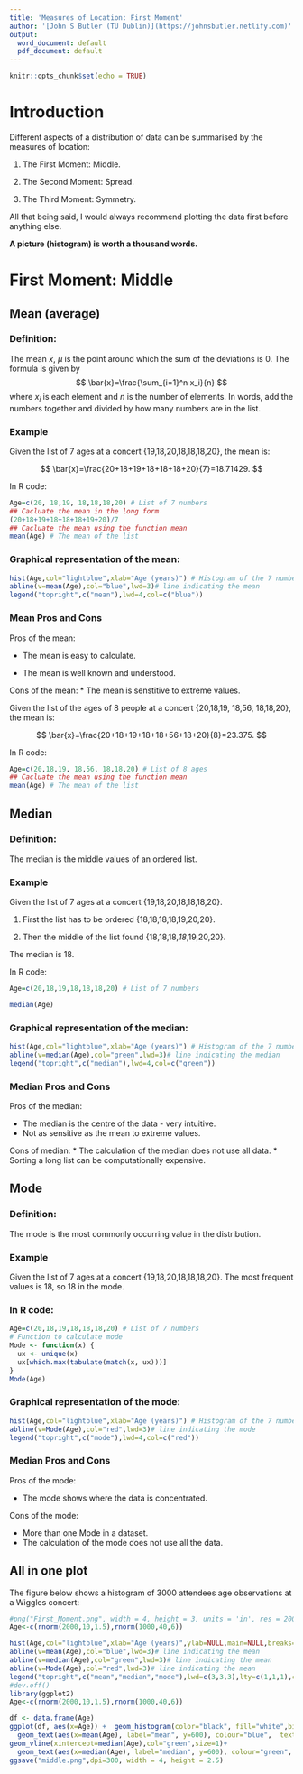 ```yaml
---
title: 'Measures of Location: First Moment'
author: '[John S Butler (TU Dublin)](https://johnsbutler.netlify.com)'
output:
  word_document: default
  pdf_document: default
---
```


```r
knitr::opts_chunk$set(echo = TRUE)
```
# Introduction

Different aspects of a distribution of data can be summarised by the measures of location:

1. The First Moment: Middle.

2. The Second Moment: Spread.

3. The Third Moment: Symmetry.


All that being said, I would always recommend plotting the data first before anything else.

__A picture (histogram) is worth a thousand words.__


# First Moment: Middle

## Mean (average)
### Definition:

The mean $\bar{x}$, $\mu$ is the point around which the sum of the deviations is 0.
The formula is given by
$$ \bar{x}=\frac{\sum_{i=1}^n x_i}{n} $$
where $x_i$ is each element and $n$ is the number of elements.
In words, add the numbers together and divided by how many numbers are in the list.

### Example
Given the list of 7 ages at a concert {19,18,20,18,18,18,20}, the mean is:

$$ \bar{x}=\frac{20+18+19+18+18+18+20}{7}=18.71429. $$


In R code:

```r
Age=c(20, 18,19, 18,18,18,20) # List of 7 numbers
## Cacluate the mean in the long form
(20+18+19+18+18+18+19+20)/7
## Cacluate the mean using the function mean
mean(Age) # The mean of the list

```
### Graphical representation of the mean:

```r
hist(Age,col="lightblue",xlab="Age (years)") # Histogram of the 7 numbers
abline(v=mean(Age),col="blue",lwd=3)# line indicating the mean
legend("topright",c("mean"),lwd=4,col=c("blue"))


```


### Mean Pros and Cons
Pros of the mean:

* The mean is easy to calculate.

* The mean is well known and understood.

Cons of the mean:
* The mean is  senstitive to extreme values.

Given the list of the ages of  8 people at a concert {20,18,19, 18,56, 18,18,20}, the mean is:

$$ \bar{x}=\frac{20+18+19+18+18+56+18+20}{8}=23.375. $$


In R code:

```r
Age=c(20,18,19, 18,56, 18,18,20) # List of 8 ages
## Cacluate the mean using the function mean
mean(Age) # The mean of the list

```
## Median

### Definition:

The median is the middle values of an ordered list.

### Example
Given the list of 7 ages at a concert {19,18,20,18,18,18,20}. 

1. First the list has to be ordered
  {18,18,18,18,19,20,20}.
  
2. Then the middle of the list found
  {18,18,18,*18*,19,20,20}.
  
The median is 18.


In R code:

```r
Age=c(20,18,19,18,18,18,20) # List of 7 numbers

median(Age)

```
### Graphical representation of the median:

```r
hist(Age,col="lightblue",xlab="Age (years)") # Histogram of the 7 numbers
abline(v=median(Age),col="green",lwd=3)# line indicating the median
legend("topright",c("median"),lwd=4,col=c("green"))

```
### Median Pros and Cons
Pros of the median:

* The median is the centre of the data - very intuitive.
* Not as sensitive as the mean to extreme values.
 


Cons of median:
* The calculation of the median does not use all data.
* Sorting a long list can be computationally expensive.

## Mode

### Definition:

The mode is the most commonly occurring value in the distribution.

### Example
Given the list of 7 ages at a concert {19,18,20,18,18,18,20}. 
The most frequent values is 18, so 18 in the mode.


### In R code:

```r
Age=c(20,18,19,18,18,18,20) # List of 7 numbers
# Function to calculate mode
Mode <- function(x) {
  ux <- unique(x)
  ux[which.max(tabulate(match(x, ux)))]
}
Mode(Age)

```
### Graphical representation of the mode:

```r
hist(Age,col="lightblue",xlab="Age (years)") # Histogram of the 7 numbers
abline(v=Mode(Age),col="red",lwd=3)# line indicating the mode
legend("topright",c("mode"),lwd=4,col=c("red"))

```


### Median Pros and Cons
Pros of the mode:

* The mode shows where the data is concentrated.



Cons of the mode:

* More than one Mode in a dataset.
* The calculation of the mode does not use all the data.

## All in one plot
The figure below shows a histogram of 3000 attendees age observations at a Wiggles concert:
```r
#png("First_Moment.png", width = 4, height = 3, units = 'in', res = 200)
Age<-c(rnorm(2000,10,1.5),rnorm(1000,40,6))

hist(Age,col="lightblue",xlab="Age (years)",ylab=NULL,main=NULL,breaks=300,cex=0.5) # Histogram of the 7 numbers
abline(v=mean(Age),col="blue",lwd=3)# line indicating the mean
abline(v=median(Age),col="green",lwd=3)# line indicating the mean
abline(v=Mode(Age),col="red",lwd=3)# line indicating the mean
legend("topright",c("mean","median","mode"),lwd=c(3,3,3),lty=c(1,1,1),col=c("blue","green","red"))
#dev.off()
library(ggplot2)
Age<-c(rnorm(2000,10,1.5),rnorm(1000,40,6))

df <- data.frame(Age)
ggplot(df, aes(x=Age)) +  geom_histogram(color="black", fill="white",binwidth = 1)+xlab("Age (yrs)")+ylab(NULL)+ theme(plot.title = element_text(hjust=1.0))+geom_vline(xintercept=mean(Age),col="blue",size=1,labels="mean")+
  geom_text(aes(x=mean(Age), label="mean", y=600), colour="blue",  text=element_text(size=11))+
geom_vline(xintercept=median(Age),col="green",size=1)+
  geom_text(aes(x=median(Age), label="median", y=600), colour="green",  text=element_text(size=11))
ggsave("middle.png",dpi=300, width = 4, height = 2.5)


```

